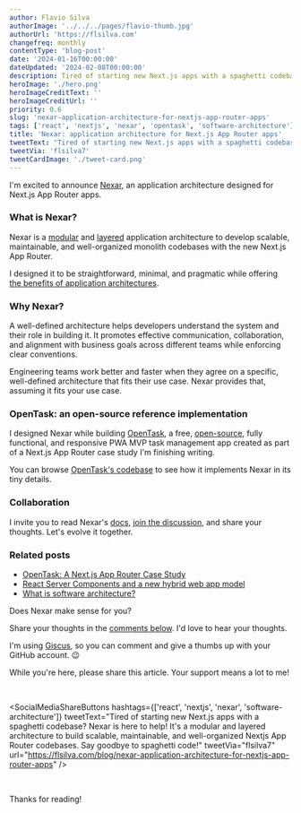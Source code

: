 ```yaml
---
author: Flavio Silva
authorImage: '../../../pages/flavio-thumb.jpg'
authorUrl: 'https://flsilva.com'
changefreq: monthly
contentType: 'blog-post'
date: '2024-01-16T00:00:00'
dateUpdated: '2024-02-08T00:00:00'
description: Tired of starting new Next.js apps with a spaghetti codebase? Nexar is here to help! It's a modular and layered architecture to build scalable, maintainable, and well-organized Nextjs App Router codebases. Say goodbye to spaghetti code!
heroImage: './hero.png'
heroImageCreditText: ''
heroImageCreditUrl: ''
priority: 0.6
slug: 'nexar-application-architecture-for-nextjs-app-router-apps'
tags: ['react', 'nextjs', 'nexar', 'opentask', 'software-architecture']
title: 'Nexar: application architecture for Next.js App Router apps'
tweetText: "Tired of starting new Next.js apps with a spaghetti codebase? Nexar is here to help! It's a modular and layered architecture to build scalable, maintainable, and well-organized Nextjs App Router codebases. Say goodbye to spaghetti code!"
tweetVia: 'flsilva7'
tweetCardImage: './tweet-card.png'
---
```



I'm excited to announce [Nexar](https://nexar.dev), an application architecture designed for Next.js App Router apps.

### What is Nexar?

Nexar is a [modular](https://flsilva.com/blog/what-is-software-architecture/#modules-and-modular-architectures) and [layered](https://flsilva.com/blog/what-is-software-architecture/#layers-and-layered-architectures) application architecture to develop scalable, maintainable, and well-organized monolith codebases with the new Next.js App Router.

I designed it to be straightforward, minimal, and pragmatic while offering [the benefits of application architectures](https://flsilva.com/blog/what-is-software-architecture/#why-software-architecture-is-important).

### Why Nexar?

<InfoBox>
  A well-defined architecture helps developers understand the system and their role in building it.
  It promotes effective communication, collaboration, and alignment with business goals across
  different teams while enforcing clear conventions.
</InfoBox>

Engineering teams work better and faster when they agree on a specific, well-defined architecture that fits their use case. Nexar provides that, assuming it fits your use case.

### OpenTask: an open-source reference implementation

I designed Nexar while building [OpenTask](https://opentask.app/), a free, [open-source](https://github.com/flsilva/opentask), fully functional, and responsive PWA MVP task management app created as part of a Next.js App Router case study I'm finishing writing.

You can browse [OpenTask's codebase](https://github.com/flsilva/opentask) to see how it implements Nexar in its tiny details.

### Collaboration

I invite you to read Nexar's [docs](https://nexar.dev/learn), [join the discussion](https://github.com/flsilva/nexar.dev/discussions), and share your thoughts. Let's evolve it together.

### Related posts

- [OpenTask: A Next.js App Router Case Study](/blog/opentask-nextjs-app-router-case-study/)
- [React Server Components and a new hybrid web app model](/blog/react-server-components-and-a-new-hybrid-web-app-model/)
- [What is software architecture?](/blog/what-is-software-architecture/)

<InfoBox>
Does Nexar make sense for you?

Share your thoughts in the [comments below](#post-comments). I'd love to hear your thoughts.

I'm using [Giscus](https://giscus.app/), so you can comment and give a thumbs up with your GitHub account. 😉

While you're here, please share this article. Your support means a lot to me!

<br />

<SocialMediaShareButtons
  hashtags={['react', 'nextjs', 'nexar', 'software-architecture']}
  tweetText="Tired of starting new Next.js apps with a spaghetti codebase? Nexar is here to help! It's a modular and layered architecture to build scalable, maintainable, and well-organized Nextjs App Router codebases. Say goodbye to spaghetti code!"
  tweetVia="flsilva7"
  url="https://flsilva.com/blog/nexar-application-architecture-for-nextjs-app-router-apps"
/>

<br />

Thanks for reading!

</InfoBox>

<br />
